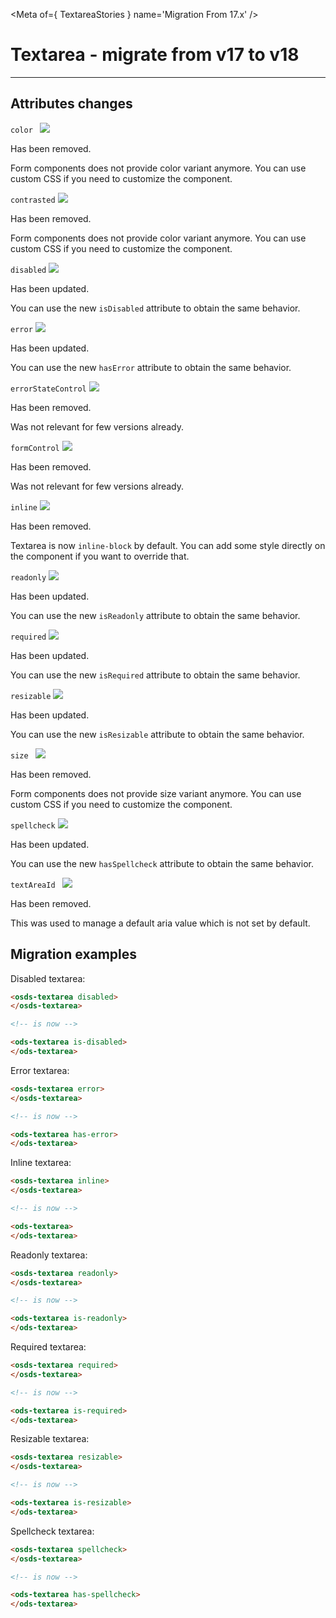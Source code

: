 
<Meta of={ TextareaStories } name='Migration From 17.x' />

# Textarea - migrate from v17 to v18
----

## Attributes changes

`color ` <img src="https://img.shields.io/badge/removed-FF0000" />

Has been removed.

Form components does not provide color variant anymore.
You can use custom CSS if you need to customize the component.

`contrasted` <img src="https://img.shields.io/badge/removed-FF0000" />

Has been removed.

Form components does not provide color variant anymore.
You can use custom CSS if you need to customize the component.

`disabled` <img src="https://img.shields.io/badge/updated-00FFFF" />

Has been updated.

You can use the new `isDisabled` attribute to obtain the same behavior.

`error` <img src="https://img.shields.io/badge/updated-00FFFF" />

Has been updated.

You can use the new `hasError` attribute to obtain the same behavior.

`errorStateControl` <img src="https://img.shields.io/badge/removed-FF0000" />

Has been removed.

Was not relevant for few versions already.

`formControl` <img src="https://img.shields.io/badge/removed-FF0000" />

Has been removed.

Was not relevant for few versions already.

`inline` <img src="https://img.shields.io/badge/removed-FF0000" />

Has been removed.

Textarea is now `inline-block` by default.
You can add some style directly on the component if you want to override that.

`readonly` <img src="https://img.shields.io/badge/updated-00FFFF" />

Has been updated.

You can use the new `isReadonly` attribute to obtain the same behavior.

`required` <img src="https://img.shields.io/badge/updated-00FFFF" />

Has been updated.

You can use the new `isRequired` attribute to obtain the same behavior.

`resizable` <img src="https://img.shields.io/badge/updated-00FFFF" />

Has been updated.

You can use the new `isResizable` attribute to obtain the same behavior.

`size ` <img src="https://img.shields.io/badge/removed-FF0000" />

Has been removed.

Form components does not provide size variant anymore.
You can use custom CSS if you need to customize the component.

`spellcheck` <img src="https://img.shields.io/badge/updated-00FFFF" />

Has been updated.

You can use the new `hasSpellcheck` attribute to obtain the same behavior.

`textAreaId ` <img src="https://img.shields.io/badge/removed-FF0000" />

Has been removed.

This was used to manage a default aria value which is not set by default.

## Migration examples

Disabled textarea:
```html
<osds-textarea disabled>
</osds-textarea>

<!-- is now -->

<ods-textarea is-disabled>
</ods-textarea>
```

Error textarea:
```html
<osds-textarea error>
</osds-textarea>

<!-- is now -->

<ods-textarea has-error>
</ods-textarea>
```

Inline textarea:
```html
<osds-textarea inline>
</osds-textarea>

<!-- is now -->

<ods-textarea>
</ods-textarea>
```

Readonly textarea:
```html
<osds-textarea readonly>
</osds-textarea>

<!-- is now -->

<ods-textarea is-readonly>
</ods-textarea>
```

Required textarea:
```html
<osds-textarea required>
</osds-textarea>

<!-- is now -->

<ods-textarea is-required>
</ods-textarea>
```

Resizable textarea:
```html
<osds-textarea resizable>
</osds-textarea>

<!-- is now -->

<ods-textarea is-resizable>
</ods-textarea>
```

Spellcheck textarea:
```html
<osds-textarea spellcheck>
</osds-textarea>

<!-- is now -->

<ods-textarea has-spellcheck>
</ods-textarea>
```
